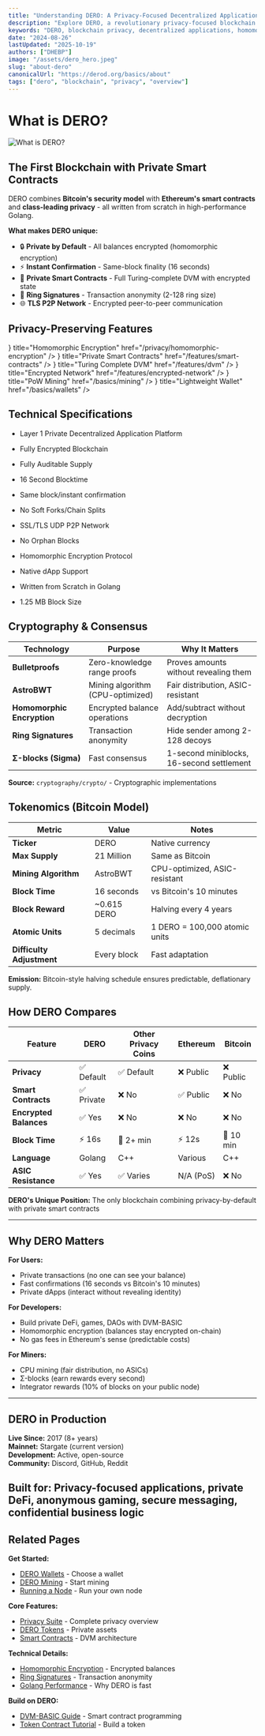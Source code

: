 ```yaml
---
title: "Understanding DERO: A Privacy-Focused Decentralized Application Platform | DERO Blockchain"
description: "Explore DERO, a revolutionary privacy-focused blockchain platform with homomorphic encryption, private smart contracts, and robust security features."
keywords: "DERO, blockchain privacy, decentralized applications, homomorphic encryption, private smart contracts, DVM, cryptocurrency, web3"
date: "2024-08-26"
lastUpdated: "2025-10-19"
authors: ["DHEBP"]
image: "/assets/dero_hero.jpeg"
slug: "about-dero"
canonicalUrl: "https://derod.org/basics/about"
tags: ["dero", "blockchain", "privacy", "overview"]
---
```







# What is DERO?
![What is DERO?](/assets/dero_hero.jpeg)

## The First Blockchain with Private Smart Contracts

DERO combines **Bitcoin's security model** with **Ethereum's smart contracts** and **class-leading privacy** - all written from scratch in high-performance Golang.

**What makes DERO unique:**
- 🔒 **Private by Default** - All balances encrypted (homomorphic encryption)
- ⚡ **Instant Confirmation** - Same-block finality (16 seconds)
- 🎯 **Private Smart Contracts** - Full Turing-complete DVM with encrypted state
- 🔐 **Ring Signatures** - Transaction anonymity (2-128 ring size)
- 🌐 **TLS P2P Network** - Encrypted peer-to-peer communication

## Privacy-Preserving Features
<Cards>
  <Card
    icon={
      <svg
        xmlns="http://www.w3.org/2000/svg"
        fill="#2a9cbb"
        viewBox="0 0 330.99 382.2"
        style={{ width: '30px', height: '30px' }}
        >
        <path
          d="m254.78,139.55v103.1l-51.6,29.79c-.29-1.78-6.2-39.56-6.96-44.89l16.21-9.35v-54.2l-46.94-27.1-46.93,27.1v54.2l15.93,9.2c-.76,5.38-6.67,43.16-6.96,44.89l-51.33-29.64v-103.1l89.29-51.55,89.29,51.55Z"
        />
        <path
          d="m197.56,172.58v37.04l-17.5,10.1c.74,5.28,8.97,58.11,9.39,60.65l-23.96,13.83-23.61-13.63c.51-2.99,8.67-55.36,9.41-60.64l-17.87-10.31v-37.04l32.07-18.51,32.07,18.51Z"
        />
      </svg>
    }
    title="Homomorphic Encryption"
    href="/privacy/homomorphic-encryption"
  />
  <Card
    icon={
      <svg xmlns="http://www.w3.org/2000/svg" width="30" height="30" viewBox="0 0 24 24" fill="#2a9cbb">
        <path d="M4 4h16v2H4zm2 3h12v11H6zm-2 0v11h1V7zm15 0v11h1V7z" />
      </svg>
    }
    title="Private Smart Contracts"
    href="/features/smart-contracts"
  />
  <Card
    icon={
      <svg xmlns="http://www.w3.org/2000/svg" width="30" height="30" fill="#2a9cbb" viewBox="0 0 24 24">
        <path d="M9 2h6v2h4a1 1 0 0 1 1 1v4h2v6h-2v4a1 1 0 0 1-1 1h-4v2H9v-2H5a1 1 0 0 1-1-1v-4H2V9h2V5a1 1 0 0 1 1-1h4V2Zm-4 6v8h14V8H5Zm6 1h2v6h-2V9Z"/>
      </svg>
    }
    title="Turing Complete DVM"
    href="/features/dvm"
  />
   <Card
    icon={
      <svg xmlns="http://www.w3.org/2000/svg" width="30" height="30" fill="#2a9cbb" viewBox="0 0 24 24">
        <path d="M12 1a5 5 0 0 0-5 5v3H6a2 2 0 0 0-2 2v9a2 2 0 0 0 2 2h12a2 2 0 0 0 2-2v-9a2 2 0 0 0-2-2h-1V6a5 5 0 0 0-5-5Zm-3 5a3 3 0 1 1 6 0v3H9V6Zm-1 5h8v8H8v-8Z" />
      </svg>
    }
    title="Encrypted Network"
    href="/features/encrypted-network"
  />
  <Card
    icon={
      <svg xmlns="http://www.w3.org/2000/svg" width="30" height="30" fill="#2a9cbb" viewBox="0 0 24 24">
        <path d="m2 21 5-5-1-4 4 1 5-5-3-3 2-2 8 8-2 2-3-3-5 5 1 4-4-1-5 5-2-2Z" />
      </svg>
    }
    title="PoW Mining"
    href="/basics/mining"
  />
 <Card
    icon={
      <svg xmlns="http://www.w3.org/2000/svg" width="30" height="30" fill="#2a9cbb" viewBox="0 0 24 24">
        <path d="M2 6a2 2 0 0 1 2-2h16v2H4v12h16V8h2v10a2 2 0 0 1-2 2H4a2 2 0 0 1-2-2V6Zm16 6h4v4h-4a2 2 0 0 1-2-2c0-1.1.9-2 2-2Zm0 2a1 1 0 1 0 0-2 1 1 0 0 0 0 2Z" />
      </svg>
    }
    title="Lightweight Wallet"
    href="/basics/wallets"
  />
</Cards>

## Technical Specifications
- Layer 1 Private Decentralized Application Platform
- Fully Encrypted Blockchain
- Fully Auditable Supply
- 16 Second Blocktime
- Same block/instant confirmation
- No Soft Forks/Chain Splits
- SSL/TLS UDP P2P Network

- No Orphan Blocks
- Homomorphic Encryption Protocol
- Native dApp Support
- Written from Scratch in Golang
- 1.25 MB Block Size


## Cryptography & Consensus

| Technology | Purpose | Why It Matters |
|------------|---------|----------------|
| **Bulletproofs** | Zero-knowledge range proofs | Proves amounts without revealing them |
| **AstroBWT** | Mining algorithm (CPU-optimized) | Fair distribution, ASIC-resistant |
| **Homomorphic Encryption** | Encrypted balance operations | Add/subtract without decryption |
| **Ring Signatures** | Transaction anonymity | Hide sender among 2-128 decoys |
| **Σ-blocks (Sigma)** | Fast consensus | 1-second miniblocks, 16-second settlement |

**Source:** `cryptography/crypto/` - Cryptographic implementations

## Tokenomics (Bitcoin Model)

| Metric | Value | Notes |
|--------|-------|-------|
| **Ticker** | DERO | Native currency |
| **Max Supply** | 21 Million | Same as Bitcoin |
| **Mining Algorithm** | AstroBWT | CPU-optimized, ASIC-resistant |
| **Block Time** | 16 seconds | vs Bitcoin's 10 minutes |
| **Block Reward** | ~0.615 DERO | Halving every 4 years |
| **Atomic Units** | 5 decimals | 1 DERO = 100,000 atomic units |
| **Difficulty Adjustment** | Every block | Fast adaptation |

**Emission:** Bitcoin-style halving schedule ensures predictable, deflationary supply.
## How DERO Compares

| Feature | DERO | Other Privacy Coins | Ethereum | Bitcoin |
|---------|------|---------------------|----------|---------|
| **Privacy** | ✅ Default | ✅ Default | ❌ Public | ❌ Public |
| **Smart Contracts** | ✅ Private | ❌ No | ✅ Public | ❌ No |
| **Encrypted Balances** | ✅ Yes | ❌ No | ❌ No | ❌ No |
| **Block Time** | ⚡ 16s | 🐢 2+ min | ⚡ 12s | 🐢 10 min |
| **Language** | Golang | C++ | Various | C++ |
| **ASIC Resistance** | ✅ Yes | ✅ Varies | N/A (PoS) | ❌ No |

**DERO's Unique Position:** The only blockchain combining privacy-by-default with private smart contracts

---

## Why DERO Matters

**For Users:**
- Private transactions (no one can see your balance)
- Fast confirmations (16 seconds vs Bitcoin's 10 minutes)
- Private dApps (interact without revealing identity)

**For Developers:**
- Build private DeFi, games, DAOs with DVM-BASIC
- Homomorphic encryption (balances stay encrypted on-chain)
- No gas fees in Ethereum's sense (predictable costs)

**For Miners:**
- CPU mining (fair distribution, no ASICs)
- Σ-blocks (earn rewards every second)
- Integrator rewards (10% of blocks on your public node)

---

## DERO in Production

**Live Since:** 2017 (8+ years)  
**Mainnet:** Stargate (current version)  
**Development:** Active, open-source  
**Community:** Discord, GitHub, Reddit  

**Built for:** Privacy-focused applications, private DeFi, anonymous gaming, secure messaging, confidential business logic 
---

## Related Pages

**Get Started:**
- [DERO Wallets](/basics/wallets) - Choose a wallet
- [DERO Mining](/basics/mining) - Start mining
- [Running a Node](/basics/running-a-node) - Run your own node

**Core Features:**
- [Privacy Suite](/privacy/index) - Complete privacy overview
- [DERO Tokens](/basics/tokens) - Private assets
- [Smart Contracts](/dvm/dero-virtual-machine) - DVM architecture

**Technical Details:**
- [Homomorphic Encryption](/privacy/homomorphic-encryption) - Encrypted balances
- [Ring Signatures](/privacy/ring-signatures) - Transaction anonymity
- [Golang Performance](/features/golang) - Why DERO is fast

**Build on DERO:**
- [DVM-BASIC Guide](/dvm/dvm-basic) - Smart contract programming
- [Token Contract Tutorial](/smartContracts/token) - Build a token
